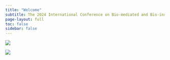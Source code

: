 ```yaml
---
title: "Welcome"
subtitle: The 2024 International Conference on Bio-mediated and Bio-inspired Geotechnics
page-layout: full
toc: false
sidebar: false
---
```


![](img/biomediation.png)

![](img/bioinspiration.png)
